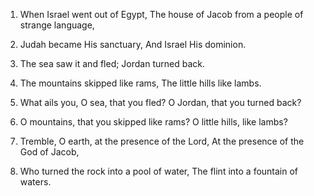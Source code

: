 
1. When Israel went out of Egypt, The house of Jacob from a people of strange language,

2. Judah became His sanctuary, And Israel His dominion.

3. The sea saw it and fled; Jordan turned back.

4. The mountains skipped like rams, The little hills like lambs.

5. What ails you, O sea, that you fled? O Jordan, that you turned back?

6. O mountains, that you skipped like rams? O little hills, like lambs?

7. Tremble, O earth, at the presence of the Lord, At the presence of the God of Jacob,

8. Who turned the rock into a pool of water, The flint into a fountain of waters.


